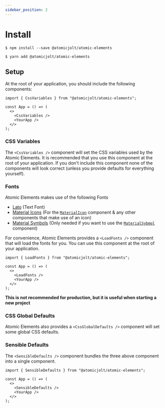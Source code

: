 ```yaml
---
sidebar_position: 2
---
```


# Install

```
$ npm install --save @atomicjolt/atomic-elements
```

```
$ yarn add @atomicjolt/atomic-elements
```

## Setup

At the root of your application, you should include the following components:

```tsx
import { CssVariables } from "@atomicjolt/atomic-elements";

const App = () => (
  <>
    <CssVariables />
    <YourApp />
  </>
);
```

### CSS Variables

The `<CssVariables />` component will set the CSS variables used by the Atomic Elements. It is recommended that you use this component at the root of your application.
If you don't include this component none of the components will look correct (unless you provide defaults for everything yourself).

### Fonts

Atomic Elements makes use of the following Fonts

- [Lato](https://fonts.google.com/specimen/Lato?query=lato) (Text Font)
- [Material Icons](https://fonts.google.com/icons) (For the [`MaterialIcon`](/docs/atoms-materialicon--overview) component & any other components that make use of an icon)
- [Material Symbols](https://fonts.google.com/icons) (Only needed if you want to use the [`MaterialSybmol`](/docs/atoms-materialsymbol--overview) component)

For convenience, Atomic Elements provides a `<LoadFonts />` component that will load the fonts for you. You can use this component at the root of your application.

```tsx
import { LoadFonts } from "@atomicjolt/atomic-elements";

const App = () => (
  <>
    <LoadFonts />
    <YourApp />
  </>
);
```

**This is not recommended for production, but it is useful when starting a new project**

### CSS Global Defaults

Atomic Elements also provides a `<CssGlobalDefaults />` component will set some global CSS defaults.

### Sensible Defaults

The `<SensibleDefaults />` component bundles the three above component into a single component.

```tsx
import { SensibleDefaults } from "@atomicjolt/atomic-elements";

const App = () => (
  <>
    <SensibleDefaults />
    <YourApp />
  </>
);
```
